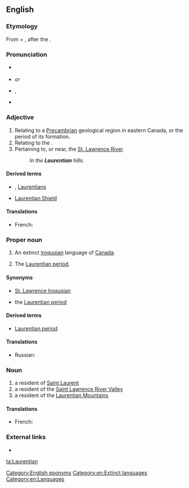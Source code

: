 ==English==
{{wikipedia}}

===Etymology===
From {{etyl|la|en}} {{term|Laurentius||Laurence|lang=la}} + {{term|-ian|lang=en}}, after the {{term|St. Lawrence River|lang=en}}.

===Pronunciation===
* {{a|Canada}} {{IPA|/ləˈrenʃən/|lang=en}}
* {{a|UK}} {{IPA|/lɒˈrɛnʃən/|lang=en}} ''or'' {{IPA|/lɒˈrɛnʃiən/|lang=en}}
* {{a|US}} {{enPR|lä-rĕnʹshən}}, {{IPA|/lɑˈrɛnʃən/|lang=en}}
* {{homophones|lang=en|Laurencian|Lawrentian}}

===Adjective===
{{en-adj|-}}

# Relating to a [[Precambrian]] geological region in eastern Canada, or the period of its formation.
# Relating to the {{w|Laurentian Mountains}}.
# Pertaining to, or near, the [[w:Saint Lawrence River|St. Lawrence River]].
#: ''In the '''Laurentian''' hills.''

====Derived terms====
* {{w|Laurentian Mountains}}, [[Laurentians]]
* [[Laurentian Shield]]

====Translations====
{{checktrans-top}}
* French: {{t+|fr|laurentien}}
{{trans-bottom}}

===Proper noun===
{{en-proper noun}}

# An extinct [[Iroquoian]] language of [[Canada]].
# {{context|geology|lang=en}} The [[Laurentian period]].

====Synonyms====
* {{sense|language}} [[St. Lawrence Iroquoian]]
* {{sense|geology}} the [[Laurentian period]]

====Derived terms====
* [[Laurentian period]]<!--the lower of the two divisions of the [[Archaean]] age. Synonym: the [[Laurentian]]-->

====Translations====
{{trans-top|Iroquoian language}}
* Russian: {{t|ru|лаврентийский|tr=}}
{{trans-mid}}
{{trans-bottom}}

{{trans-top|Laurentian period}}
{{trans-mid}}
{{trans-bottom}}

===Noun===
{{en-noun}}
# a resident of [[Saint Laurent]]
# a resident of the [[Saint Lawrence River Valley]]
# a resident of the [[Laurentian Mountains]]

====Translations====
{{trans-top}}
* French: {{t|fr|Laurentien}}
{{trans-mid}}
{{trans-bottom}}

===External links===
* {{ethnologue|code=lre}}

[[Category:English eponyms]]
[[Category:en:Extinct languages]]
[[Category:en:Languages]]

[[ta:Laurentian]]